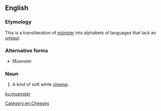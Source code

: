 {{also|Münster}}
==English==

===Etymology===
This is a transliteration of [[münster]] into alphabets of languages that lack an [[umlaut]].

===Alternative forms===
* Muenster

===Noun===
{{en-noun}}
{{wikipedia|Muenster cheese}}

# A kind of soft white [[cheese]].

[[Category:en:Cheeses]]

[[ku:muenster]]